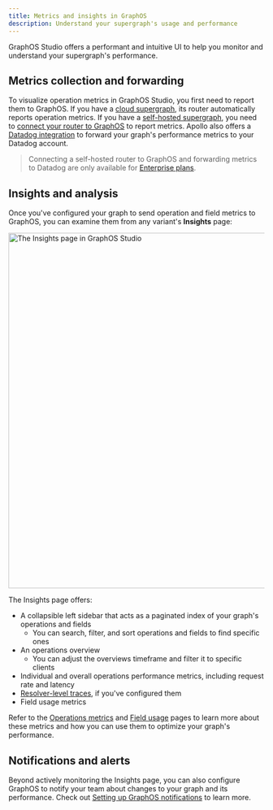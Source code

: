 ```yaml
---
title: Metrics and insights in GraphOS
description: Understand your supergraph's usage and performance
---
```


GraphOS Studio offers a performant and intuitive UI to help you monitor and understand your supergraph's performance.

## Metrics collection and forwarding

To visualize operation metrics in GraphOS Studio, you first need to report them to GraphOS. If you have a [cloud supergraph](../quickstart/cloud), its router automatically reports operation metrics. If you have a [self-hosted supergraph](../quickstart/self-hosted), you need to [connect your router to GraphOS](./sending-operation-metrics) to report metrics. Apollo also offers a [Datadog integration](./datadog-integration) to forward your graph's performance metrics to your Datadog account.

> Connecting a self-hosted router to GraphOS and forwarding metrics to Datadog are only available for [Enterprise plans](https://www.apollographql.com/pricing/).

## Insights and analysis

Once you've configured your graph to send operation and field metrics to GraphOS, you can examine them from any variant's **Insights** page:

<img
  src="../img/insights-quickstart.jpg"
  className="screenshot"
  alt="The Insights page in GraphOS Studio"
  width="700"
/>

The Insights page offers:

- A collapsible left sidebar that acts as a paginated index of your graph's operations and fields
  - You can search, filter, and sort operations and fields to find specific ones
- An operations overview
  - You can adjust the overviews timeframe and filter it to specific clients
- Individual and overall operations performance metrics, including request rate and latency
- [Resolver-level traces](./operations#resolver-level-traces), if you've configured them
- Field usage metrics

Refer to the [Operations metrics](./operations) and [Field usage](./field-usage) pages to learn more about these metrics and how you can use them to optimize your graph's performance.

## Notifications and alerts

Beyond actively monitoring the Insights page, you can also configure GraphOS to notify your team about changes to your graph and its performance. Check out [Setting up GraphOS notifications](./notifications/notification-setup) to learn more.
